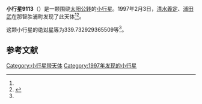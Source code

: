 {{Infobox planet
| bgcolour = #FFFFC0
| name = 9113
| symbol = 
| image = 
| caption = 
| discovery = yes
| discovery_ref = 
| discoverer = [[清水義定|清水義定]]、[[浦田武|浦田武]]
| discovery_site = [[那智胜浦町|那智胜浦町]] 
| discovered = 1997年2月3日
| designations = yes
| mp_name = 
| named_after = 
| alt_names = 1997 CN5/ 1976 UV7
| mp_category = [[主带小行星|主带小行星]]
| orbit_ref = <ref name="a">[http://ssd.jpl.nasa.gov/sbdb.cgi?sstr=9113 9113] {{Wayback|url=http://ssd.jpl.nasa.gov/sbdb.cgi?sstr=9113 |date=20210824142340 }}，小行星數據庫瀏覽器（JPL Small-Body Database Browser）－[[美国国家航空航天局|美国国家航空航天局]]喷气推进实验室</ref>
| epoch = 2456400.5 (2013年4月18日更新)
| aphelion = {{convert|2.988248823304477|AU|km|3|abbr=on|lk=out}}
| perihelion = {{convert|2.637676629084349|AU|km|3|abbr=on}}
| semimajor = {{convert|2.812962726194413|AU|km|3|abbr=on}}
| eccentricity = 0.062313693
| period = 1723.234549 [[日|日]]<br />4.72[[儒略年|儒略年]]
| avg_speed = 
| inclination = 5.30286419625539
| asc_node = 209.7408640368955
| mean_anomaly = 
| arg_peri = 339.732929365509
| satellites = 
| physical_characteristics = yes
| dimensions = 
| mass = 
| density = 
| surface_grav = 
| escape_velocity = 
| sidereal_day = 
| axial_tilt = 
| pole_ecliptic_lat = 
| pole_ecliptic_lon = 
| albedo = 
| temperatures= 
| temp_name1 = 
| mean_temp_1 = 
| max_temp_1 = 
| temp_name2 = 
| max_temp_2 = 
| spectral_type = 
| abs_magnitude = 339.732929365509
}}

'''小行星9113'''（{{lang-en|9113}}）是一颗围绕[[太阳|太阳]][[公转|公转]]的[[小行星|小行星]]。1997年2月3日，[[清水義定|清水義定]]、[[浦田武|浦田武]]在那智胜浦町发现了此天体<ref name="a" /><ref>{{cite news|title=小行星列表|url=http://cfa-www.harvard.edu/iau/lists/NumberedMPs.txt|accessdate=2013-07-08|newspaper=哈佛大学|archive-date=2008-05-17|archive-url=https://web.archive.org/web/20080517010638/http://cfa-www.harvard.edu/iau/lists/NumberedMPs.txt|dead-url=no}}</ref>。

这颗小行星的[[绝对星等|绝对星等]]为339.732929365509等<ref name="a" />。

==参考文献==
{{reflist}}
{{Minor Planet Number|[[小行星9112|小行星9112]]|[[小行星9114|小行星9114]]}}

{{小天体}}

[[Category:小行星带天体|Category:小行星带天体]]
[[Category:1997年发现的小行星|Category:1997年发现的小行星]]

{{asteroid-stub}}